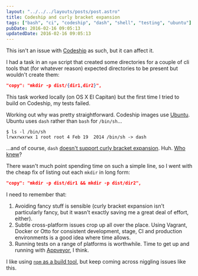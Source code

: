 ```yaml
---
layout: "../../../layouts/posts/post.astro"
title: Codeship and curly bracket expansion
tags: ["bash", "ci", "codeship", "dash", "shell", "testing", "ubuntu"]
pubDate: 2016-02-16 09:05:13
updatedDate: 2016-02-16 09:05:13
---
```


This isn't an issue with [Codeship](https://codeship.com/) as such, but it can affect it.

I had a task in an `npm` script that created some directories for a couple of cli tools that (for whatever reason) expected directories to be present but wouldn't create them:

```json
"copy": "mkdir -p dist/{dir1,dir2}",
```

This task worked locally (on OS X El Capitan) but the first time I tried to build on Codeship, my tests failed.

Working out why was pretty straightforward. Codeship images use [Ubuntu](https://codeship.com/documentation/security/vm-and-Infrastructure/). Ubuntu uses `dash` rather than `bash` for `/bin/sh`…

```shell
$ ls -l /bin/sh
lrwxrwxrwx 1 root root 4 Feb 19  2014 /bin/sh -> dash
```

…and of course, `dash` [doesn't support curly bracket expansion](https://lwn.net/Articles/343924/). Huh. [Who knew](http://ubuntuforums.org/showthread.php?t=1535185)?

There wasn't much point spending time on such a simple line, so I went with the cheap fix of listing out each `mkdir` in long form:

```json
"copy": "mkdir -p dist/dir1 && mkdir -p dist/dir2",
```

I need to remember that:

1. Avoiding fancy stuff is sensible (curly bracket expansion isn't particularly fancy, but it wasn't exactly saving me a great deal of effort, either).
2. Subtle cross-platform issues crop up all over the place. Using Vagrant, Docker or Otto for consistent development, stage, CI and production environments is a good idea where time allows.
3. Running tests on a range of platforms is worthwhile. Time to get up and running with [Appveyor](http://www.appveyor.com/), I think.

I like using [`npm` as a build tool](http://blog.keithcirkel.co.uk/how-to-use-npm-as-a-build-tool/), but keep coming across niggling issues like this.
